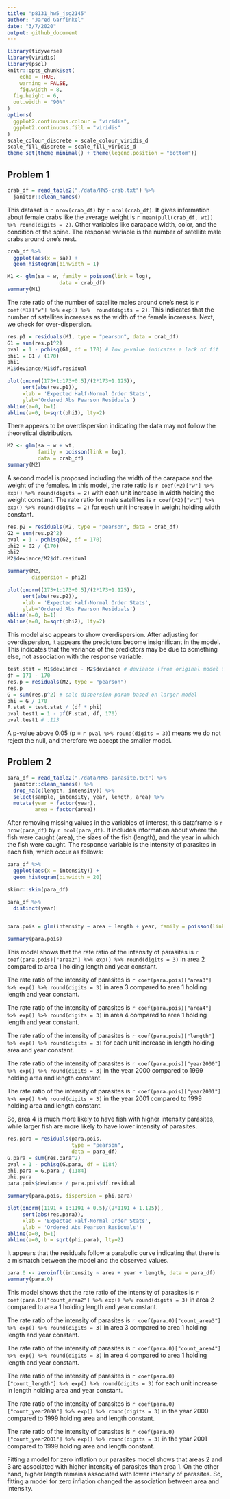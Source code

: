 ```yaml
---
title: "p8131_hw5_jsg2145"
author: "Jared Garfinkel"
date: "3/7/2020"
output: github_document
---
```


```r
library(tidyverse)
library(viridis)
library(pscl)
knitr::opts_chunk$set(
	echo = TRUE,
	warning = FALSE,
	fig.width = 8, 
  fig.height = 6,
  out.width = "90%"
)
options(
  ggplot2.continuous.colour = "viridis",
  ggplot2.continuous.fill = "viridis"
)
scale_colour_discrete = scale_colour_viridis_d
scale_fill_discrete = scale_fill_viridis_d
theme_set(theme_minimal() + theme(legend.position = "bottom"))
```

## Problem 1

```r
crab_df = read_table2("./data/HW5-crab.txt") %>% 
  janitor::clean_names()

```

This dataset is `r nrow(crab_df)` by `r ncol(crab_df)`. It gives information about female crabs like the average weight is `r mean(pull(crab_df, wt)) %>% round(digits = 2)`. Other variables like carapace width, color, and the condition of the spine. The response variable is the number of satellite male crabs around one's nest.

```r
crab_df %>% 
  ggplot(aes(x = sa)) +
  geom_histogram(binwidth = 1)
```


```r
M1 <- glm(sa ~ w, family = poisson(link = log), 
                 data = crab_df)
summary(M1)
```


The rate ratio of the number of satellite males around one's nest is `r coef(M1)["w"] %>% exp() %>%  round(digits = 2)`. This indicates that the number of satellites increases as the width of the female increases. Next, we check for over-dispersion.

```r
res.p1 = residuals(M1, type = "pearson", data = crab_df)
G1 = sum(res.p1^2)
pval = 1 - pchisq(G1, df = 170) # low p-value indicates a lack of fit
phi1 = G1 / (170)
phi1
M1$deviance/M1$df.residual
```

```r
plot(qnorm((173+1:173+0.5)/(2*173+1.125)),
     sort(abs(res.p1)), 
     xlab = 'Expected Half-Normal Order Stats',
     ylab='Ordered Abs Pearson Residuals')
abline(a=0, b=1)
abline(a=0, b=sqrt(phi1), lty=2)
```

There appears to be overdispersion indicating the data may not follow the theoretical distribution.

```r
M2 <- glm(sa ~ w + wt, 
          family = poisson(link = log), 
          data = crab_df)
summary(M2)
```


A second model is proposed including the width of the carapace and the weight of the females. In this model, the rate ratio is `r coef(M2)["w"] %>% exp() %>% round(digits = 2)` with each unit increase in width holding the weight constant. The rate ratio for male satellites is `r coef(M2)["wt"] %>% exp() %>% round(digits = 2)` for each unit increase in weight holding width constant.

```r
res.p2 = residuals(M2, type = "pearson", data = crab_df)
G2 = sum(res.p2^2)
pval = 1 - pchisq(G2, df = 170)
phi2 = G2 / (170)
phi2
M2$deviance/M2$df.residual

summary(M2,
        dispersion = phi2)
```

```r
plot(qnorm((173+1:173+0.5)/(2*173+1.125)),
     sort(abs(res.p2)), 
     xlab = 'Expected Half-Normal Order Stats',
     ylab='Ordered Abs Pearson Residuals')
abline(a=0, b=1)
abline(a=0, b=sqrt(phi2), lty=2)
```

This model also appears to show overdispersion. After adjusting for overdispersion, it appears the predictors become insignificant in the model. This indicates that the variance of the predictors may be due to something else, not association with the response variable.

```r
test.stat = M1$deviance - M2$deviance # deviance (from original model fitting)
df = 171 - 170
res.p = residuals(M2, type = "pearson")  
res.p 
G = sum(res.p^2) # calc dispersion param based on larger model
phi = G / 170
F.stat = test.stat / (df * phi)
pval.test1 = 1 - pf(F.stat, df, 170)
pval.test1 # .113
```

A p-value above 0.05 (p = `r pval %>% round(digits = 3)`) means we do not reject the null, and therefore we accept the smaller model.

## Problem 2

```r
para_df = read_table2("./data/HW5-parasite.txt") %>% 
  janitor::clean_names() %>% 
  drop_na(c(length, intensity)) %>%
  select(sample, intensity, year, length, area) %>% 
  mutate(year = factor(year),
         area = factor(area))
```

After removing missing values in the variables of interest, this dataframe is `r nrow(para_df)` by `r ncol(para_df)`. It includes information about where the fish were caught (area), the sizes of the fish (length), and the year in which the fish were caught. The response variable is the intensity of parasites in each fish, which occur as follows:

```r
para_df %>% 
  ggplot(aes(x = intensity)) +
  geom_histogram(binwidth = 20)
```


```r
skimr::skim(para_df)

para_df %>% 
  distinct(year)



```

```r
para.pois = glm(intensity ~ area + length + year, family = poisson(link = log), data = para_df)

summary(para.pois)
```

This model shows that the rate ratio of the intensity of parasites is `r coef(para.pois)["area2"] %>% exp() %>% round(digits = 3)` in area 2 compared to area 1 holding length and year constant.

The rate ratio of the intensity of parasites is `r coef(para.pois)["area3"] %>% exp() %>% round(digits = 3)` in area 3 compared to area 1 holding length and year constant.

The rate ratio of the intensity of parasites is `r coef(para.pois)["area4"] %>% exp() %>% round(digits = 3)` in area 4 compared to area 1 holding length and year constant.

The rate ratio of the intensity of parasites is `r coef(para.pois)["length"] %>% exp() %>% round(digits = 3)` for each unit increase in length holding area and year constant.

The rate ratio of the intensity of parasites is `r coef(para.pois)["year2000"] %>% exp() %>% round(digits = 3)` in the year 2000 compared to 1999 holding area and length constant.

The rate ratio of the intensity of parasites is `r coef(para.pois)["year2001"] %>% exp() %>% round(digits = 3)` in the year 2001 compared to 1999 holding area and length constant.

So, area 4 is much more likely to have fish with higher intensity parasites, while larger fish are more likely to have lower intensity of parasites.

```r
res.para = residuals(para.pois, 
                     type = "pearson",
                     data = para_df)
G.para = sum(res.para^2)
pval = 1 - pchisq(G.para, df = 1184)
phi.para = G.para / (1184)
phi.para
para.pois$deviance / para.pois$df.residual

summary(para.pois, dispersion = phi.para)
```
```r
plot(qnorm((1191 + 1:1191 + 0.5)/(2*1191 + 1.125)),
     sort(abs(res.para)),
     xlab = 'Expected Half-Normal Order Stats',
     ylab = 'Ordered Abs Pearson Residuals')
abline(a=0, b=1)
abline(a=0, b = sqrt(phi.para), lty=2)
```

It appears that the residuals follow a parabolic curve indicating that there is a mismatch between the model and the observed values.

```r
para.0 <- zeroinfl(intensity ~ area + year + length, data = para_df)
summary(para.0)
```

This model shows that the rate ratio of the intensity of parasites is `r coef(para.0)["count_area2"] %>% exp() %>% round(digits = 3)` in area 2 compared to area 1 holding length and year constant.

The rate ratio of the intensity of parasites is `r coef(para.0)["count_area3"] %>% exp() %>% round(digits = 3)` in area 3 compared to area 1 holding length and year constant.

The rate ratio of the intensity of parasites is `r coef(para.0)["count_area4"] %>% exp() %>% round(digits = 3)` in area 4 compared to area 1 holding length and year constant.

The rate ratio of the intensity of parasites is `r coef(para.0)["count_length"] %>% exp() %>% round(digits = 3)` for each unit increase in length holding area and year constant.

The rate ratio of the intensity of parasites is `r coef(para.0)["count_year2000"] %>% exp() %>% round(digits = 3)` in the year 2000 compared to 1999 holding area and length constant.

The rate ratio of the intensity of parasites is `r coef(para.0)["count_year2001"] %>% exp() %>% round(digits = 3)` in the year 2001 compared to 1999 holding area and length constant.

Fitting a model for zero inflation our parasites model shows that areas 2 and 3 are associated with higher intensity of parasites than area 1. On the other hand, higher length remains associated with lower intensity of parasites. So, fitting a model for zero inflation changed the association between area and intensity.
